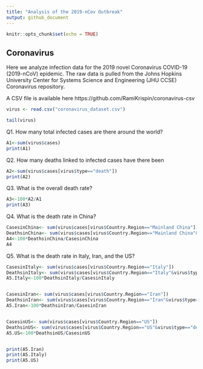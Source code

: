 ```yaml
---
title: "Analysis of the 2019-nCov Outbreak"
output: github_document
---
```


```r
knitr::opts_chunk$set(echo = TRUE)
```

## Coronavirus

Here we analyze infection data for the 2019 novel Coronavirus COVID-19 (2019-nCoV) epidemic. The raw data is pulled from the Johns Hopkins University Center for Systems Science and Engineering (JHU CCSE) Coronavirus repository.

A CSV file is available here https://github.com/RamiKrispin/coronavirus-csv

```r
virus <- read.csv("coronavirus_dataset.csv")

tail(virus)
```

Q1. How many total infected cases are there around the world?

```r
A1<-sum(virus$cases)
print(A1)
```
Q2. How many deaths linked to infected cases have there been

```r
A2<-sum(virus$cases[virus$type=="death"])
print(A2)
```
Q3. What is the overall death rate?

```r
A3<-100*A2/A1
print(A3)
```

Q4. What is the death rate in China?

```r
CasesinChina<- sum(virus$cases[virus$Country.Region=="Mainland China"])
DeathsinChina<- sum(virus$cases[virus$Country.Region=="Mainland China"&virus$type=="death"])
A4<-100*DeathsinChina/CasesinChina
A4
```
Q5. What is the death rate in Italy, Iran, and the US?



```r
CasesinItaly<- sum(virus$cases[virus$Country.Region=="Italy"])
DeathsinItaly<- sum(virus$cases[virus$Country.Region=="Italy"&virus$type=="death"])
A5.Italy<-100*DeathsinItaly/CasesinItaly


CasesinIran<- sum(virus$cases[virus$Country.Region=="Iran"])
DeathsinIran<- sum(virus$cases[virus$Country.Region=="Iran"&virus$type=="death"])
A5.Iran<-100*DeathsinIran/CasesinIran


CasesinUS<- sum(virus$cases[virus$Country.Region=="US"])
DeathsinUS<- sum(virus$cases[virus$Country.Region=="US"&virus$type=="death"])
A5.US<-100*DeathsinUS/CasesinUS


print(A5.Iran)
print(A5.Italy)
print(A5.US)
```

